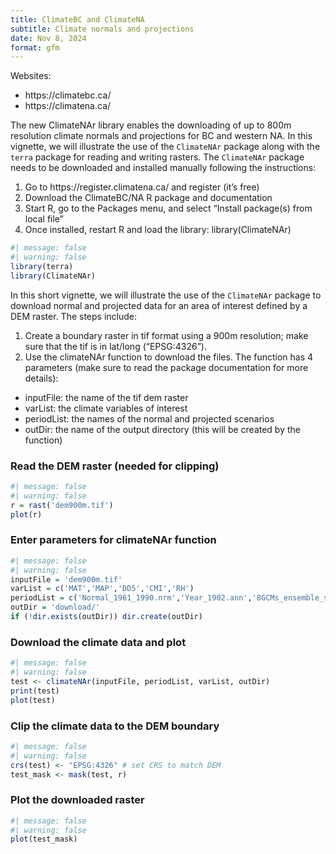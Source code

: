 ```yaml
---
title: ClimateBC and ClimateNA
subtitle: Climate normals and projections
date: Nov 8, 2024
format: gfm
---
```


Websites:

- https://climatebc.ca/
- https://climatena.ca/

The new ClimateNAr library enables the downloading of up to 800m resolution climate normals and projections for BC and western NA. In this vignette, we will illustrate the use of the `ClimateNAr` package along with the `terra` package for reading and writing rasters. The `ClimateNAr` package needs to be downloaded and installed manually following the instructions:

1. Go to https://register.climatena.ca/ and register (it's free)
2. Download the ClimateBC/NA R package and documentation
3. Start R, go to the Packages menu, and select "Install package(s) from local file"
4. Once installed, restart R and load the library: library(ClimateNAr)

```r
#| message: false
#| warning: false
library(terra)
library(ClimateNAr)
```

In this short vignette, we will illustrate the use of the `ClimateNAr` package to download normal and projected data for an area of interest defined by a DEM raster. The steps include:

1. Create a boundary raster in tif format using a 900m resolution; make sure that the tif is in lat/long ("EPSG:4326").
3. Use the climateNAr function to download the files. The function has 4 parameters (make sure to read the package documentation for more details):

  - inputFile: the name of the tif dem raster
  - varList: the climate variables of interest
  - periodList: the names of the normal and projected scenarios
  - outDir: the name of the output directory (this will be created by the function)

### Read the DEM raster (needed for clipping)

```r
#| message: false
#| warning: false
r = rast('dem900m.tif')
plot(r)
```

### Enter parameters for climateNAr function

```r
#| message: false
#| warning: false
inputFile = 'dem900m.tif'
varList = c('MAT','MAP','DD5','CMI','RH')
periodList = c('Normal_1961_1990.nrm','Year_1902.ann','8GCMs_ensemble_ssp245_2041-2070.gcm')
outDir = 'download/'
if (!dir.exists(outDir)) dir.create(outDir)
```

### Download the climate data and plot

```r
#| message: false
#| warning: false
test <- climateNAr(inputFile, periodList, varList, outDir)
print(test)
plot(test)
```

### Clip the climate data to the DEM boundary

```r
#| message: false
#| warning: false
crs(test) <- "EPSG:4326" # set CRS to match DEM
test_mask <- mask(test, r) 
```

### Plot the downloaded raster

```r
#| message: false
#| warning: false
plot(test_mask)
```
